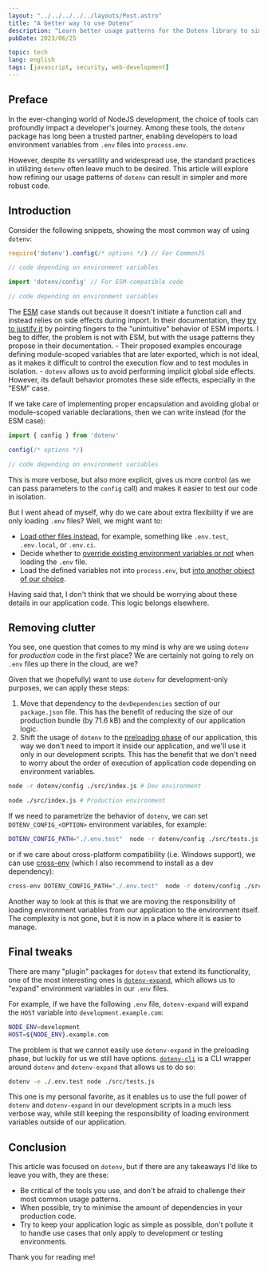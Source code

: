 ```yaml
---
layout: "../../../../../layouts/Post.astro"
title: "A better way to use Dotenv"
description: "Learn better usage patterns for the Dotenv library to simplify your code"
pubDate: 2023/06/25

topic: tech
lang: english
tags: [javascript, security, web-development]
---
```


## Preface

In the ever-changing world of NodeJS development, the choice of tools can profoundly impact a developer's journey. Among these tools, the `dotenv` package has long been a trusted partner, enabling developers to load environment variables from `.env` files into `process.env`.

However, despite its versatility and widespread use, the standard practices in utilizing `dotenv` often leave much to be desired. This article will explore how refining our usage patterns of `dotenv` can result in simpler and more robust code.

## Introduction

Consider the following snippets, showing the most common way of using `dotenv`:

```js
require('dotenv').config(/* options */) // For CommonJS

// code depending on environment variables
```

```js
import 'dotenv/config' // For ESM-compatible code

// code depending on environment variables
```

The [ESM](https://www.valentinog.com/blog/es-modules/) case stands out because it doesn't initiate a function call and instead relies on side effects during import. In their documentation, they [try to justify it](https://www.npmjs.com/package/dotenv#how-do-i-use-dotenv-with-import) by pointing fingers to the "unintuitive" behavior of ESM imports. I beg to differ, the problem is not with ESM, but with the usage patterns they propose in their documentation.
    - Their proposed examples encourage defining module-scoped variables that are later exported, which is not ideal, as it makes it difficult to control the execution flow and to test modules in isolation.
    - `dotenv` allows us to avoid performing implicit global side effects. However, its default behavior promotes these side effects, especially in the "ESM" case.

If we take care of implementing proper encapsulation and avoiding global or module-scoped variable declarations, then we can write instead (for the ESM case):
```js
import { config } from 'dotenv'

config(/* options */)

// code depending on environment variables
```

This is more verbose, but also more explicit, gives us more control (as we can pass parameters to the `config` call) and makes it easier to test our code in isolation.

But I went ahead of myself, why do we care about extra flexibility if we are only loading `.env` files? Well, we might want to:
- [Load other files instead](https://github.com/motdotla/dotenv#path), for example, something like `.env.test`, `.env.local`, or `.env.ci`.
- Decide whether to [override existing environment variables or not](https://github.com/motdotla/dotenv#override) when loading the `.env` file.
- Load the defined variables not into `process.env`, but [into another object of our choice](https://github.com/motdotla/dotenv#processenv).

Having said that, I don't think that we should be worrying about these details in our application code. This logic belongs elsewhere.

## Removing clutter

You see, one question that comes to my mind is why are we using `dotenv` for _production_ code in the first place? We are certainly not going to rely on `.env` files up there in the cloud, are we? 

Given that we (hopefully) want to use `dotenv` for development-only purposes, we can apply these steps:
  1. Move that dependency to the `devDependencies` section of our `package.json` file. This has the benefit of reducing the size of our production bundle (by 71.6 kB) and the complexity of our application logic.
  2. Shift the usage of `dotenv` to the [preloading phase](https://github.com/motdotla/dotenv#preload) of our application, this way we don't need to import it inside our application, and we'll use it only in our development scripts. This has the benefit that we don't need to worry about the order of execution of application code depending on environment variables.

```bash
node -r dotenv/config ./src/index.js # Dev environment
```

```bash
node ./src/index.js # Production environment
```

If we need to parametrize the behavior of `dotenv`, we can set `DOTENV_CONFIG_<OPTION>` environment variables, for example:

```bash
DOTENV_CONFIG_PATH="./.env.test"  node -r dotenv/config ./src/tests.js
```

or if we care about cross-platform compatibility (i.e. Windows support), we can use [cross-env](https://www.npmjs.com/package/cross-env) (which I also recommend to install as a dev dependency):

```bash
cross-env DOTENV_CONFIG_PATH="./.env.test"  node -r dotenv/config ./src/tests.js
```

Another way to look at this is that we are moving the responsibility of loading environment variables from our application to the environment itself. The complexity is not gone, but it is now in a place where it is easier to manage.

## Final tweaks

There are many "plugin" packages for `dotenv` that extend its functionality, one of the most interesting ones is [`dotenv-expand`](https://www.npmjs.com/package/dotenv-expand), which allows us to "expand" environment variables in our `.env` files.

For example, if we have the following `.env` file, `dotenv-expand` will expand the `HOST` variable into `development.example.com`:

```bash
NODE_ENV=development
HOST=${NODE_ENV}.example.com
```

The problem is that we cannot easily use `dotenv-expand` in the preloading phase, but luckily for us we still have options. [`dotenv-cli`](https://www.npmjs.com/package/dotenv-cli) is a CLI wrapper around `dotenv` and `dotenv-expand` that allows us to do so:

```bash
dotenv -e ./.env.test node ./src/tests.js
```

This one is my personal favorite, as it enables us to use the full power of `dotenv` and `dotenv-expand` in our development scripts in a much less verbose way, while still keeping the responsibility of loading environment variables outside of our application.

## Conclusion

This article was focused on `dotenv`, but if there are any takeaways I'd like to leave you with, they are these:
- Be critical of the tools you use, and don't be afraid to challenge their most common usage patterns.
- When possible, try to minimise the amount of dependencies in your production code.
- Try to keep your application logic as simple as possible, don't pollute it to handle use cases that only apply to development or testing environments.

Thank you for reading me!
